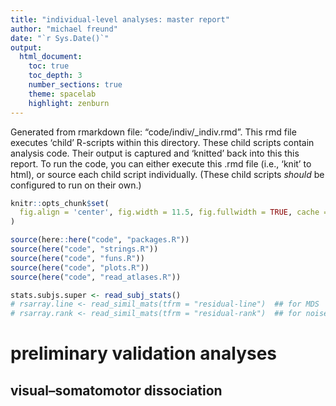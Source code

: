 ```yaml
---
title: "individual-level analyses: master report"
author: "michael freund"
date: "`r Sys.Date()`"
output:
  html_document:
    toc: true
    toc_depth: 3
    number_sections: true
    theme: spacelab
    highlight: zenburn
---
```


Generated from rmarkdown file: "code/indiv/_indiv.rmd".
This rmd file executes 'child' R-scripts within this directory.
These child scripts contain analysis code.
Their output is captured and 'knitted' back into this this report.
To run the code, you can either execute this .rmd file (i.e., 'knit' to html), or source each child script individually.
(These child scripts *should* be configured to run on their own.)


```r

knitr::opts_chunk$set(
  fig.align = 'center', fig.width = 11.5, fig.fullwidth = TRUE, cache = TRUE
)

source(here::here("code", "packages.R"))
source(here("code", "strings.R"))
source(here("code", "funs.R"))
source(here("code", "plots.R"))
source(here("code", "read_atlases.R"))

stats.subjs.super <- read_subj_stats()
# rsarray.line <- read_simil_mats(tfrm = "residual-line")  ## for MDS
# rsarray.rank <- read_simil_mats(tfrm = "residual-rank")  ## for noise ceiling

```

# preliminary validation analyses

## visual--somatomotor dissociation

<!-- `r spin_child('visual_sm_dissoc.R')` -->
